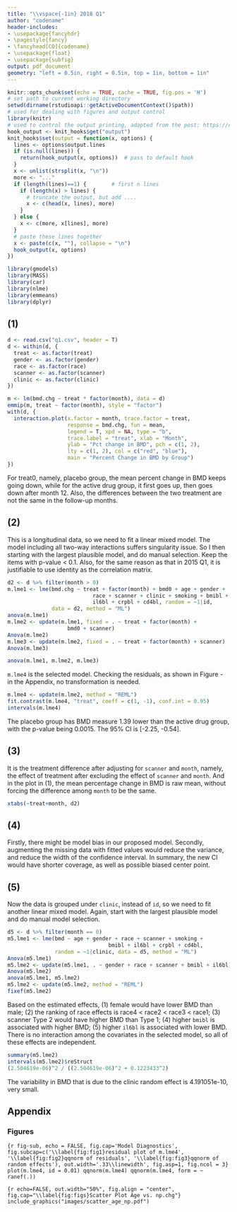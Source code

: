 ```yaml
---
title: "\\vspace{-1in} 2018 Q1"
author: "codename"
header-includes:
- \usepackage{fancyhdr}
- \pagestyle{fancy}
- \fancyhead[CO]{codename}
- \usepackage{float}
- \usepackage{subfig}
output: pdf_document
geometry: "left = 0.5in, right = 0.5in, top = 1in, bottom = 1in"
---
```


```r
knitr::opts_chunk$set(echo = TRUE, cache = TRUE, fig.pos = 'H')
# set path to current working directory
setwd(dirname(rstudioapi::getActiveDocumentContext()$path))
# used for dealing with figures and output control
library(knitr) 
# used to control the output printing, adapted from the post: https://community.rstudio.com/t/showing-only-the-first-few-lines-of-the-results-of-a-code-chunk/6963
hook_output <- knit_hooks$get("output")
knit_hooks$set(output = function(x, options) {
  lines <- options$output.lines
  if (is.null(lines)) {
    return(hook_output(x, options))  # pass to default hook
  }
  x <- unlist(strsplit(x, "\n"))
  more <- "..."
  if (length(lines)==1) {        # first n lines
    if (length(x) > lines) {
      # truncate the output, but add ....
      x <- c(head(x, lines), more)
    }
  } else {
    x <- c(more, x[lines], more)
  }
  # paste these lines together
  x <- paste(c(x, ""), collapse = "\n")
  hook_output(x, options)
})
```


```r
library(gmodels)
library(MASS)
library(car)
library(nlme)
library(emmeans)
library(dplyr)
```


## (1)
```r
d <- read.csv("q1.csv", header = T)
d <- within(d, {
  treat <- as.factor(treat)
  gender <- as.factor(gender)
  race <- as.factor(race)
  scanner <- as.factor(scanner)
  clinic <- as.factor(clinic)
})
```

```r
m <- lm(bmd.chg ~ treat * factor(month), data = d)
emmip(m, treat ~ factor(month), style = "factor")
with(d, {
  interaction.plot(x.factor = month, trace.factor = treat, 
                   response = bmd.chg, fun = mean, 
                   legend = T, xpd = NA, type = "b", 
                   trace.label = "treat", xlab = "Month", 
                   ylab = "Pct change in BMD", pch = c(1, 2),
                   lty = c(1, 2), col = c("red", "blue"), 
                   main = "Percent Change in BMD by Group")
})
```
For treat0, namely, placebo group, the mean percent change in BMD keeps going down, while for the active drug group, it first goes up, then goes down after month 12. Also, the differences between the two treatment are not the same in the follow-up months.

## (2)
This is a longitudinal data, so we need to fit a linear mixed model. The model including all two-way interactions suffers singularity issue. So I then starting with the largest plausible model, and do manual selection. Keep the items with p-value < 0.1. Also, for the same reason as that in 2015 Q1, it is justifiable to use identity as the correlation matrix.

```r
d2 <- d %>% filter(month > 0)
m.lme1 <- lme(bmd.chg ~ treat + factor(month) + bmd0 + age + gender + 
                           race + scanner + clinic + smoking + bmibl + 
                           il6bl + crpbl + cd4bl, random = ~1|id, 
              data = d2, method = "ML")
anova(m.lme1)
m.lme2 <- update(m.lme1, fixed = . ~ treat + factor(month) + 
                   bmd0 + scanner)
Anova(m.lme2)
m.lme3 <- update(m.lme2, fixed = . ~ treat + factor(month) + scanner)
Anova(m.lme3)
```

```r
anova(m.lme1, m.lme2, m.lme3)
```

`m.lme4` is the selected model. Checking the residuals, as shown in Figure \ref{fig:fig1}-\ref{fig:fig3} in the Appendix, no transformation is needed.

```r
m.lme4 <- update(m.lme2, method = "REML")
fit.contrast(m.lme4, "treat", coeff = c(1, -1), conf.int = 0.95)
intervals(m.lme4)
```

The placebo group has BMD measure 1.39 lower than the active drug group, with the p-value being 0.0015. The 95% CI is [-2.25, -0.54].

## (3)
It is the treatment difference after adjusting for `scanner` and `month`, namely, the effect of treatment after excluding the effect of `scanner` and `month`. And in the plot in (1), the mean percentage change in BMD is raw mean, without forcing the difference among `month` to be the same.
```r
xtabs(~treat+month, d2)
```

## (4)
Firstly, there might be model bias in our proposed model. Secondly, augmenting the missing data with fitted values would reduce the variance, and reduce the width of the confidence interval. In summary, the new CI would have shorter coverage, as well as possible biased center point.

## (5)
Now the data is grouped under `clinic`, instead of `id`, so we need to fit another linear mixed model. Again, start with the largest plausible model and do manual model selection.
```r
d5 <- d %>% filter(month == 0)
m5.lme1 <- lme(bmd ~ age + gender + race + scanner + smoking + 
                                bmibl + il6bl + crpbl + cd4bl, 
               random = ~1|clinic, data = d5, method = "ML")
Anova(m5.lme1)
m5.lme2 <- update(m5.lme1, . ~ gender + race + scanner + bmibl + il6bl)
Anova(m5.lme2)
anova(m5.lme1, m5.lme2)
m5.lme2 <- update(m5.lme2, method = "REML")
fixef(m5.lme2)
```

Based on the estimated effects, (1) female would have lower BMD than male; (2) the ranking of race effects is race4 < race2 < race3 < race1; (3) scanner Type 2 would have higher BMD than Type 1; (4) higher `bmibl` is associated with higher BMD; (5) higher `il6bl` is associated with lower BMD. There is no interaction among the covariates in the selected model, so all of these effects are independent.


```r
summary(m5.lme2)
intervals(m5.lme2)$reStruct
(2.504619e-06)^2 / ((2.504619e-06)^2 + 0.1223433^2)
```

The variability in BMD that is due to the clinic random effect is 4.191051e-10, very small.

\newpage

## Appendix

### Figures
```{r fig-sub, echo = FALSE, fig.cap='Model Diagnostics', fig.subcap=c('\\label{fig:fig1}residual plot of m.lme4', '\\label{fig:fig2}qqnorm of residuals', '\\label{fig:fig3}qqnorm of random effects'), out.width='.33\\linewidth', fig.asp=1, fig.ncol = 3}
plot(m.lme4, id = 0.01)
qqnorm(m.lme4)
qqnorm(m.lme4, form = ~ ranef(.))
```



```{r echo=FALSE, out.width="50%", fig.align = "center", fig.cap="\\label{fig:figs}Scatter Plot Age vs. np.chg"}
include_graphics("images/scatter_age_np.pdf")
```
